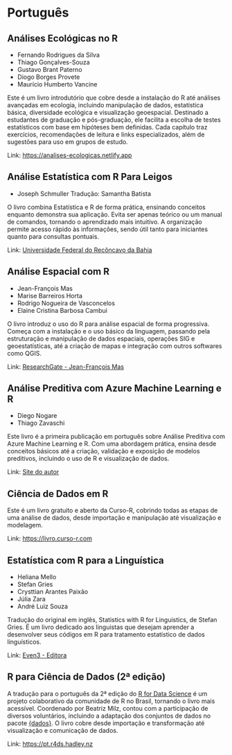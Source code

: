 # Português

## Análises Ecológicas no R

- Fernando Rodrigues da Silva
- Thiago Gonçalves-Souza
- Gustavo Brant Paterno
- Diogo Borges Provete
- Maurício Humberto Vancine

Este é um livro introdutório que cobre desde a instalação do R até análises avançadas em ecologia, incluindo manipulação de dados, estatística básica, diversidade ecológica e visualização geoespacial. Destinado a estudantes de graduação e pós-graduação, ele facilita a escolha de testes estatísticos com base em hipóteses bem definidas. Cada capítulo traz exercícios, recomendações de leitura e links especializados, além de sugestões para uso em grupos de estudo.

Link: [https://analises-ecologicas.netlify.app](https://analises-ecologicas.netlify.app)

## Análise Estatística com R Para Leigos

- Joseph Schmuller
Tradução: Samantha Batista

O livro combina Estatística e R de forma prática, ensinando conceitos enquanto demonstra sua aplicação. Evita ser apenas teórico ou um manual de comandos, tornando o aprendizado mais intuitivo. A organização permite acesso rápido às informações, sendo útil tanto para iniciantes quanto para consultas pontuais.

Link: [Universidade Federal do Recôncavo da Bahia](https://www.ufrb.edu.br/ccaab/images/AEPE/Divulga%C3%A7%C3%A3o/LIVROS/An%C3%A1lise_Estat%C3%ADstica_com_R_para_Leigos_-_2%C2%AA_Edi%C3%A7%C3%A3o_-_Joseph_Schmuller_-_2019.pdf)


## Análise Espacial com R

- Jean-François Mas
- Marise Barreiros Horta
- Rodrigo Nogueira de Vasconcelos
- Elaine Cristina Barbosa Cambui

O livro introduz o uso do R para análise espacial de forma progressiva. Começa com a instalação e o uso básico da linguagem, passando pela estruturação e manipulação de dados espaciais, operações SIG e geoestatísticas, até a criação de mapas e integração com outros softwares como QGIS.

Link: [ResearchGate - Jean-François Mas](https://www.researchgate.net/profile/Jean-Mas/publication/332865022_Analise_espacial_com_R/links/5cce03cc92851c4eab83513a/Analise-espacial-com-R.pdf)

## Análise Preditiva com Azure Machine Learning e R

- Diego Nogare
- Thiago Zavaschi

Este livro é a primeira publicação em português sobre Análise Preditiva com Azure Machine Learning e R. Com uma abordagem prática, ensina desde conceitos básicos até a criação, validação e exposição de modelos preditivos, incluindo o uso de R e visualização de dados.

Link: [Site do autor](https://livrosdonogare.com.br/produto/analise-preditiva-com-azure-machine-learning-e-r-ebook/)

## Ciência de Dados em R

Este é um livro gratuito e aberto da Curso-R, cobrindo todas as etapas de uma análise de dados, desde importação e manipulação até visualização e modelagem.

Link: [https://livro.curso-r.com](https://livro.curso-r.com)

## Estatística com R para a Linguística

- Heliana Mello  
- Stefan Gries  
- Crysttian Arantes Paixão
- Júlia Zara
- André Luiz Souza

Tradução do original em inglês, Statistics with R for Linguistics, de Stefan Gries. É um livro dedicado aos linguistas que desejam aprender a desenvolver seus códigos em R para tratamento estatístico de dados linguísticos.

Link: [Even3 - Editora](https://publicacoes.even3.com.br/book/estatistica-com-r-para-a-linguistica-112125)

## R para Ciência de Dados (2ª edição)

A tradução para o português da 2ª edição do [R for Data Science](https://www.bigbookofr.com/chapters/data%20science#r-for-data-analysis) é um projeto colaborativo da comunidade de R no Brasil, tornando o livro mais acessível. Coordenado por Beatriz Milz, contou com a participação de diversos voluntários, incluindo a adaptação dos conjuntos de dados no pacote [{dados}](https://cienciadedatos.github.io/dados/). O livro cobre desde importação e transformação até visualização e comunicação de dados.

Link: [https://pt.r4ds.hadley.nz](https://pt.r4ds.hadley.nz)
